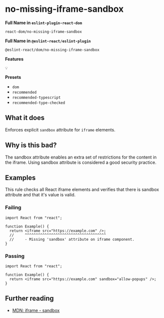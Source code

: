 # no-missing-iframe-sandbox

**Full Name in `eslint-plugin-react-dom`**

```plain copy
react-dom/no-missing-iframe-sandbox
```

**Full Name in `@eslint-react/eslint-plugin`**

```plain copy
@eslint-react/dom/no-missing-iframe-sandbox
```

**Features**

`💡`

**Presets**

- `dom`
- `recommended`
- `recommended-typescript`
- `recommended-type-checked`

## What it does

Enforces explicit `sandbox` attribute for `iframe` elements.

## Why is this bad?

The sandbox attribute enables an extra set of restrictions for the content in the iframe. Using sandbox attribute is considered a good security practice.

## Examples

This rule checks all React iframe elements and verifies that there is sandbox attribute and that it's value is valid.

### Failing

```tsx
import React from "react";

function Example() {
  return <iframe src="https://example.com" />;
  //     ^^^^^^^^^^^^^^^^^^^^^^^^^^^^^^^^^^^^^
  //     - Missing 'sandbox' attribute on iframe component.
}
```

### Passing

```tsx
import React from "react";

function Example() {
  return <iframe src="https://example.com" sandbox="allow-popups" />;
}
```

## Further reading

- [MDN: iframe - sandbox](https://developer.mozilla.org/en-US/docs/Web/HTML/Element/iframe#attributes)
